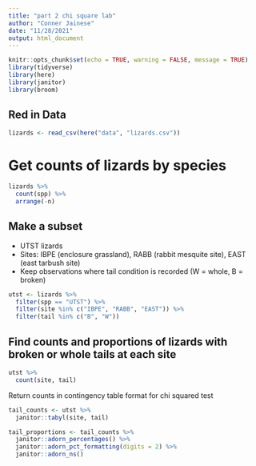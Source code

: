 ```yaml
---
title: "part 2 chi square lab"
author: "Conner Jainese"
date: "11/28/2021"
output: html_document
---
```


```r
knitr::opts_chunk$set(echo = TRUE, warning = FALSE, message = TRUE)
library(tidyverse)
library(here)
library(janitor)
library(broom)
```

## Red in Data
```r
lizards <- read_csv(here("data", "lizards.csv"))
```

# Get counts of lizards by species

```r
lizards %>% 
  count(spp) %>% 
  arrange(-n)
```

## Make a subset

- UTST lizards
- Sites: IBPE (enclosure grassland), RABB (rabbit mesquite site), EAST (east tarbush site)
- Keep observations where tail condition is recorded (W = whole, B = broken)

```r
utst <- lizards %>% 
  filter(spp == "UTST") %>% 
  filter(site %in% c("IBPE", "RABB", "EAST")) %>% 
  filter(tail %in% c("B", "W"))

```

## Find counts and proportions of lizards with broken or whole tails at each site

```r
utst %>% 
  count(site, tail)

```

Return counts in contingency table format for chi squared test

```r
tail_counts <- utst %>% 
  janitor::tabyl(site, tail)

tail_proportions <- tail_counts %>% 
  janitor::adorn_percentages() %>% 
  janitor::adorn_pct_formatting(digits = 2) %>% 
  janitor::adorn_ns()



```



```r

```






